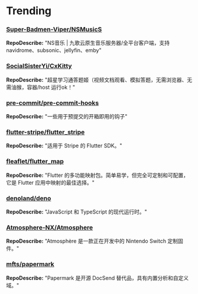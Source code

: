 
# Trending

### [Super-Badmen-Viper/NSMusicS](https://github.com/Super-Badmen-Viper/NSMusicS)
**RepoDescribe:** "NS音乐 | 九歌云原生音乐服务器/全平台客户端，支持navidrome、subsonic、jellyfin、emby"
  

### [SocialSisterYi/CxKitty](https://github.com/SocialSisterYi/CxKitty)
**RepoDescribe:** "超星学习通答题姬（视频文档观看、模拟答题，无需浏览器、无需油猴，容器/host 运行ok！"
  

### [pre-commit/pre-commit-hooks](https://github.com/pre-commit/pre-commit-hooks)
**RepoDescribe:** "一些用于预提交的开箱即用的钩子"
  

### [flutter-stripe/flutter_stripe](https://github.com/flutter-stripe/flutter_stripe)
**RepoDescribe:** "适用于 Stripe 的 Flutter SDK。"
  

### [fleaflet/flutter_map](https://github.com/fleaflet/flutter_map)
**RepoDescribe:** "Flutter 的多功能映射包。简单易学，但完全可定制和可配置，它是 Flutter 应用中映射的最佳选择。"
  

### [denoland/deno](https://github.com/denoland/deno)
**RepoDescribe:** "JavaScript 和 TypeScript 的现代运行时。"
  

### [Atmosphere-NX/Atmosphere](https://github.com/Atmosphere-NX/Atmosphere)
**RepoDescribe:** "Atmosphère 是一款正在开发中的 Nintendo Switch 定制固件。"
  

### [mfts/papermark](https://github.com/mfts/papermark)
**RepoDescribe:** "Papermark 是开源 DocSend 替代品，具有内置分析和自定义域。"
  